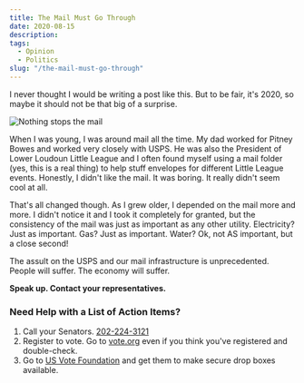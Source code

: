 ```yaml
---
title: The Mail Must Go Through
date: 2020-08-15
description: 
tags:
  - Opinion
  - Politics
slug: "/the-mail-must-go-through"
---
```


I never thought I would be writing a post like this. But to be fair, it's 2020, so maybe it should not be that big of a surprise. 

![Nothing stops the mail](./mail.jpg)

When I was young, I was around mail all the time. My dad worked for Pitney Bowes and worked very closely with USPS. He was also the President of Lower Loudoun Little League and I often found myself using a mail folder (yes, this is a real thing) to help stuff envelopes for different Little League events. Honestly, I didn't like the mail. It was boring. It really didn't seem cool at all.

That's all changed though. As I grew older, I depended on the mail more and more. I didn't notice it and I took it completely for granted, but the consistency of the mail was just as important as any other utility. Electricity? Just as important. Gas? Just as important. Water? Ok, not AS important, but a close second!

The assult on the USPS and our mail infrastructure is unprecedented. People will suffer. The economy will suffer. 

**Speak up. Contact your representatives.**

### Need Help with a List of Action Items?
1. Call your Senators. [202-224-3121](tel:202-224-3121)
2. Register to vote. Go to [vote.org](https://vote.org) even if you think you've registered and double-check.
3. Go to [US Vote Foundation](https://www.usvotefoundation.org/vote/eoddomestic.htm) and get them to make secure drop boxes available.